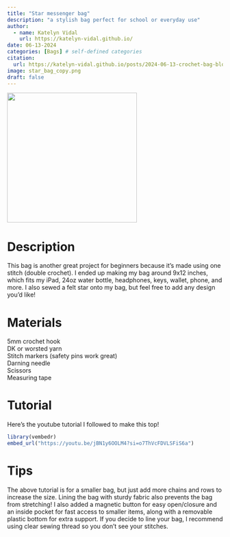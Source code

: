 ```yaml
---
title: "Star messenger bag"
description: "a stylish bag perfect for school or everyday use"
author:
  - name: Katelyn Vidal
    url: https://katelyn-vidal.github.io/
date: 06-13-2024
categories: [Bags] # self-defined categories
citation: 
  url: https://katelyn-vidal.github.io/posts/2024-06-13-crochet-bag-blog-post/ 
image: star_bag_copy.png
draft: false 
---
```


![](star_bag.png){fig-align="center" width="303"}

# Description

This bag is another great project for beginners because it's made using one stitch (double crochet). I ended up making my bag around 9x12 inches, which fits my iPad, 24oz water bottle, headphones, keys, wallet, phone, and more. I also sewed a felt star onto my bag, but feel free to add any design you'd like!

# Materials

5mm crochet hook\
DK or worsted yarn\
Stitch markers (safety pins work great)\
Darning needle\
Scissors\
Measuring tape\

# Tutorial

Here's the youtube tutorial I followed to make this top!

```r
library(vembedr)
embed_url("https://youtu.be/jBN1y6OOLM4?si=o7ThVcFDVLSFiS6a")
```

# Tips

The above tutorial is for a smaller bag, but just add more chains and rows to increase the size. Lining the bag with sturdy fabric also prevents the bag from stretching! I also added a magnetic button for easy open/closure and an inside pocket for fast access to smaller items, along with a removable plastic bottom for extra support. If you decide to line your bag, I recommend using clear sewing thread so you don't see your stitches.    
